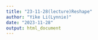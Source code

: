 ```yaml
---
title: "23-11-28(lecture)Reshape"
author: "Yike Li(Lynnie)"
date: "2023-11-28"
output: html_document
---
```

